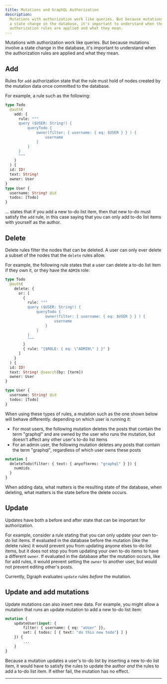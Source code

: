 ```yaml
---
title: Mutations and GraphQL Authorization
description:
  Mutations with authorization work like queries. But because mutations involve
  a state change in the database, it's important to understand when the
  authorization rules are applied and what they mean.
---
```


Mutations with authorization work like queries. But because mutations involve a
state change in the database, it's important to understand when the
authorization rules are applied and what they mean.

## Add

Rules for `add` authorization state that the rule must hold of nodes created by
the mutation data once committed to the database.

For example, a rule such as the following:

```graphql
type Todo
  @auth(
    add: {
      rule: """
      query ($USER: String!) {
          queryTodo {
              owner(filter: { username: { eq: $USER } } ) {
                  username
              }
          }
      }
      """
    }
  ) {
  id: ID!
  text: String!
  owner: User
}
type User {
  username: String! @id
  todos: [Todo]
}
```

... states that if you add a new to-do list item, then that new to-do must
satisfy the `add` rule, in this case saying that you can only add to-do list
items with yourself as the author.

## Delete

Delete rules filter the nodes that can be deleted. A user can only ever delete a
subset of the nodes that the `delete` rules allow.

For example, the following rule states that a user can delete a to-do list item
if they own it, or they have the `ADMIN` role:

```graphql
type Todo
  @auth(
    delete: {
      or: [
        {
          rule: """
          query ($USER: String!) {
              queryTodo {
                  owner(filter: { username: { eq: $USER } } ) {
                      username
                  }
              }
          }
          """
        }
        { rule: "{$ROLE: { eq: \"ADMIN\" } }" }
      ]
    }
  ) {
  id: ID!
  text: String! @search(by: [term])
  owner: User
}

type User {
  username: String! @id
  todos: [Todo]
}
```

When using these types of rules, a mutation such as the one shown below will
behave differently. depending on which user is running it:

- For most users, the following mutation deletes the posts that contain the term
  "graphql" and are owned by the user who runs the mutation, but doesn't affect
  any other user's to-do list items
- For an admin user, the following mutation deletes any posts that contain the
  term "graphql", regardless of which user owns these posts

```graphql
mutation {
  deleteTodo(filter: { text: { anyofterms: "graphql" } }) {
    numUids
  }
}
```

When adding data, what matters is the resulting state of the database, when
deleting, what matters is the state before the delete occurs.

## Update

Updates have both a before and after state that can be important for
authorization.

For example, consider a rule stating that you can only update your own to-do
list items. If evaluated in the database before the mutation (like the delete
rules) it would prevent you from updating anyone elses to-do list items, but it
does not stop you from updating your own to-do items to have a different
`owner`. If evaluated in the database after the mutation occurs, like for add
rules, it would prevent setting the `owner` to another user, but would not
prevent editing other's posts.

Currently, Dgraph evaluates `update` rules _before_ the mutation.

## Update and add mutations

Update mutations can also insert new data. For example, you might allow a
mutation that runs an update mutation to add a new to-do list item:

```graphql
mutation {
    updateUser(input: {
        filter: { username: { eq: "aUser" }},
        set: { todos: [ { text: "do this new todo"} ] }
    }) {
        ...
    }
}
```

Because a mutation updates a user's to-do list by inserting a new to-do list
item, it would have to satisfy the rules to update the author _and_ the rules to
add a to-do list item. If either fail, the mutation has no effect.

---
